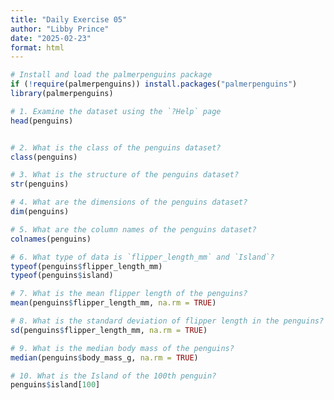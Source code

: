 ```yaml
---
title: "Daily Exercise 05"
author: "Libby Prince"
date: "2025-02-23"
format: html
---
```


```r
# Install and load the palmerpenguins package
if (!require(palmerpenguins)) install.packages("palmerpenguins")
library(palmerpenguins)

```

```r
# 1. Examine the dataset using the `?Help` page
head(penguins)

```

```r

```

```r
# 2. What is the class of the penguins dataset?
class(penguins)

```

```r
# 3. What is the structure of the penguins dataset?
str(penguins)

```

```r
# 4. What are the dimensions of the penguins dataset?
dim(penguins)

```

```r
# 5. What are the column names of the penguins dataset?
colnames(penguins)

```

```r
# 6. What type of data is `flipper_length_mm` and `Island`?
typeof(penguins$flipper_length_mm)
typeof(penguins$island)

```

```r
# 7. What is the mean flipper length of the penguins?
mean(penguins$flipper_length_mm, na.rm = TRUE)

```

```r
# 8. What is the standard deviation of flipper length in the penguins?
sd(penguins$flipper_length_mm, na.rm = TRUE)

```

```r
# 9. What is the median body mass of the penguins?
median(penguins$body_mass_g, na.rm = TRUE)

```

```r
# 10. What is the Island of the 100th penguin?
penguins$island[100]

```
